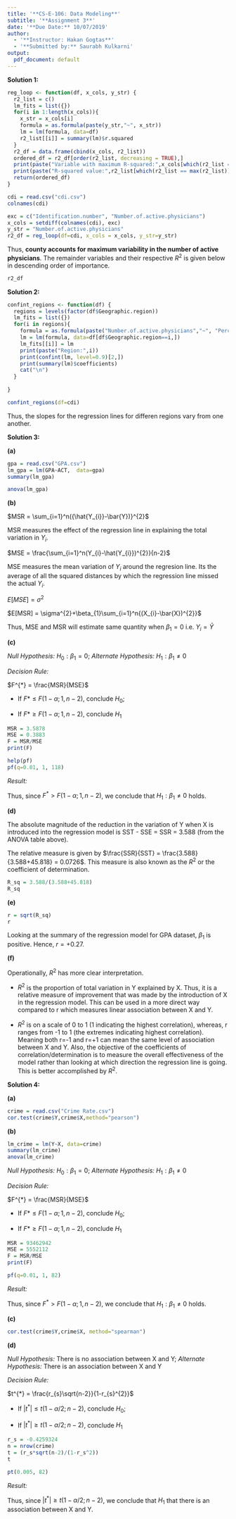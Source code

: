 ```yaml
---
title: '**CS-E-106: Data Modeling**'
subtitle: '**Assignment 3**'
date: '**Due Date:** 10/07/2019'
author:
  - '**Instructor: Hakan Gogtas**'
  - '**Submitted by:** Saurabh Kulkarni'
output:
  pdf_document: default
---
```


 
**Solution 1:**
 
```r
reg_loop <- function(df, x_cols, y_str) {
  r2_list = c()
  lm_fits = list({})
  for(i in 1:length(x_cols)){
    x_str = x_cols[i]
    formula = as.formula(paste(y_str,"~", x_str))
    lm = lm(formula, data=df)
    r2_list[[i]] = summary(lm)$r.squared
  }
  r2_df = data.frame(cbind(x_cols, r2_list))
  ordered_df = r2_df[order(r2_list, decreasing = TRUE),]
  print(paste("Variable with maximum R-squared:",x_cols[which(r2_list == max(r2_list))]))
  print(paste("R-squared value:",r2_list[which(r2_list == max(r2_list))]))
  return(ordered_df)
}
```


```r
cdi = read.csv("cdi.csv")
colnames(cdi)
```


```r
exc = c("Identification.number", "Number.of.active.physicians")
x_cols = setdiff(colnames(cdi), exc)
y_str = "Number.of.active.physicians"
r2_df = reg_loop(df=cdi, x_cols = x_cols, y_str=y_str)
```

Thus, **county accounts for maximum variability in the number of active physicians**. The remainder variables and their respective $R^{2}$ is given below in descending order of importance.

```r
r2_df
```

 
 
**Solution 2:**
 
 
```r

confint_regions <- function(df) {
  regions = levels(factor(df$Geographic.region))
  lm_fits = list({})
  for(i in regions){
    formula = as.formula(paste("Number.of.active.physicians","~", "Percent.bachelor.s.degrees"))
    lm = lm(formula, data=df[df$Geographic.region==i,])
    lm_fits[[i]] = lm
    print(paste("Region:",i))
    print(confint(lm, level=0.9)[2,])
    print(summary(lm)$coefficients)
    cat("\n")
  }
  
}
```

```r
confint_regions(df=cdi)
```

Thus, the slopes for the regression lines for differen regions vary from one another.
 
 
**Solution 3:**
 
**(a)**
 
```r
gpa = read.csv("GPA.csv")
lm_gpa = lm(GPA~ACT,  data=gpa)
summary(lm_gpa)

```


```r
anova(lm_gpa)
```
 
**(b)**
 
$MSR = \sum_{i=1}^n({\hat{Y_{i}}-\bar{Y})}^{2}$

MSR measures the effect of the regression line in explaining the total variation in $Y_{i}$.

$MSE = \frac{\sum_{i=1}^n(Y_{i}-\hat{Y_{i}})^{2}}{n-2}$

MSE measures the mean variation of $Y_{i}$ around the regresion line. Its the average of all the squared distances by which the regression line missed the actual $Y_{i}$.

$E[MSE] = \sigma^{2}$

$E[MSR] = \sigma^{2}+\beta_{1}\sum_{i=1}^n{(X_{i}-\bar{X})^{2}}$

Thus, MSE and MSR will estimate same quantity when $\beta_{1}=0$ i.e. $Y_{i} = \bar{Y}$
 
 
**(c)**
 
*Null Hypothesis:* $H_{0}: \beta_{1}=0$;
*Alternate Hypothesis:* $H_{1}: \beta_{1}\neq0$

*Decision Rule:* 

$F^{*} = \frac{MSR}{MSE}$

- If $F* \leq F(1-\alpha; 1, n-2)$, conclude $H_{0}$;

- If $F* \geq F(1-\alpha; 1, n-2)$, conclude $H_{1}$


```r
MSR = 3.5878
MSE = 0.3883 
F = MSR/MSE
print(F)
```


```r
help(pf)
pf(q=0.01, 1, 118)
```

*Result:*

Thus, since $F^{*} > F(1-\alpha; 1, n-2)$, we conclude that $H_{1}: \beta_{1}\neq0$ holds.

 
**(d)**
 
The absolute magnitude of the reduction in the variation of Y when X is introduced into the regression model is SST - SSE = SSR = 3.588 (from the ANOVA table above).

The relative measure is given by $\frac{SSR}{SST} = \frac{3.588}{3.588+45.818} = 0.0726$. This measure is also known as the $R^{2}$ or the coefficient of determination.

```r
R_sq = 3.588/(3.588+45.818)
R_sq
```
 
**(e)**
 
```r
r = sqrt(R_sq)
r
```

Looking at the summary of the regression model for GPA dataset, $\beta_{1}$ is positive. Hence, $r = +0.27$.
 
**(f)**
 
Operationally, $R^{2}$ has more clear interpretation.

- $R^{2}$ is the proportion of total variation in Y explained by X. Thus, it is a relative measure of improvement that was made by the introduction of X in the regression model. This can be used in a more direct way compared to r which measures linear association between X and Y.

- $R^{2}$ is on a scale of 0 to 1 (1 indicating the highest correlation), whereas, r ranges from -1 to 1 (the extremes indicating highest correlation). Meaning both r=-1 and r=+1 can mean the same level of association between X and Y. Also, the objective of the coefficients of correlation/determination is to measure the overall effectiveness of the model rather than looking at which direction the regression line is going. This is better accomplished by $R^{2}$.
 
 
**Solution 4:**
 
**(a)**
 
```r
crime = read.csv("Crime Rate.csv")
cor.test(crime$Y,crime$X,method="pearson")

```
 
**(b)**
 
```r
lm_crime = lm(Y~X, data=crime)
summary(lm_crime)
anova(lm_crime)
```


*Null Hypothesis:* $H_{0}: \beta_{1}=0$;
*Alternate Hypothesis:* $H_{1}: \beta_{1}\neq0$

*Decision Rule:* 

$F^{*} = \frac{MSR}{MSE}$

- If $F* \leq F(1-\alpha; 1, n-2)$, conclude $H_{0}$;

- If $F* \geq F(1-\alpha; 1, n-2)$, conclude $H_{1}$


```r
MSR = 93462942
MSE = 5552112 
F = MSR/MSE
print(F)

```


```r
pf(q=0.01, 1, 82)
```

*Result:*

Thus, since $F^{*} > F(1-\alpha; 1, n-2)$, we conclude that $H_{1}: \beta_{1}\neq0$ holds.
 
**(c)**
  
```r
cor.test(crime$Y,crime$X, method="spearman")

```
 
**(d)**
 
*Null Hypothesis:* There is no association between X and Y;
*Alternate Hypothesis:* There is an association between X and Y

*Decision Rule:* 

$t^{*} = \frac{r_{s}\sqrt{n-2}}{1-r_{s}^{2}}$

- If $|{t^{*}}| \leq t(1-\alpha/2; n-2)$, conclude $H_{0}$;

- If $|{t^{*}}| \geq t(1-\alpha/2; n-2)$, conclude $H_{1}$

```r
r_s = -0.4259324
n = nrow(crime)
t = (r_s*sqrt(n-2)/(1-r_s^2))
t
```


```r
pt(0.005, 82)
```

*Result:*

Thus, since $|{t^{*}}| \geq t(1-\alpha/2; n-2)$, we conclude that $H_{1}$ that there is an association between X and Y.

